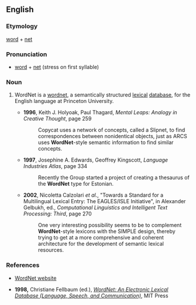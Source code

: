 {{rfv}}

==English==
{{wikipedia}}
===Etymology===
[[word]] + [[net]]

===Pronunciation===
* [[word]] + [[net]] (stress on first syllable)

===Noun===
{{en-proper noun}}

# {{context|linguistics|artificial intelligence}} WordNet is a [[wordnet]], a semantically structured [[lexical]] [[database]], for the English language at Princeton University.
#*'''1996''', Keith J. Holyoak, Paul Thagard, ''Mental Leaps: Analogy in Creative Thought'', page 259
#*:Copycat uses a network of concepts, called a Slipnet, to find correspondences between nonidentical objects, just as ARCS uses '''WordNet'''-style semantic information to find similar concepts.
#*'''1997''', Josephine A. Edwards, Geoffrey Kingscott, ''Language Industries Atlas'', page 334
#*:Recently the Group started a project of creating a thesaurus of the '''WordNet''' type for Estonian.
#*'''2002''', Nicoletta Calzolari ''et al''., "Towards a Standard for a Multilingual Lexical Entry: The EAGLES/ISLE Initiative", in Alexander Gelbukh, ed., ''Computational Linguistics and Intelligent Text Processing: Third'', page 270
#*:One very interesting possibility seems to be to complement '''WordNet'''-style lexicons with the SIMPLE design, thereby trying to get at a more comprehensive and coherent architecture for the development of semantic lexical resources.

===References===

*[http://wordnet.princeton.edu WordNet website]

* '''1998,''' Christiane Fellbaum (ed.), ''[http://books.google.com/books?id=Rehu8OOzMIMC&printsec=frontcover&dq=wordnet&sig=HgPH356-VHFjcvFLf9tHMIXdZ3Y WordNet: An Electronic Lexical Database (Language, Speech, and Communication)]'', MIT Press